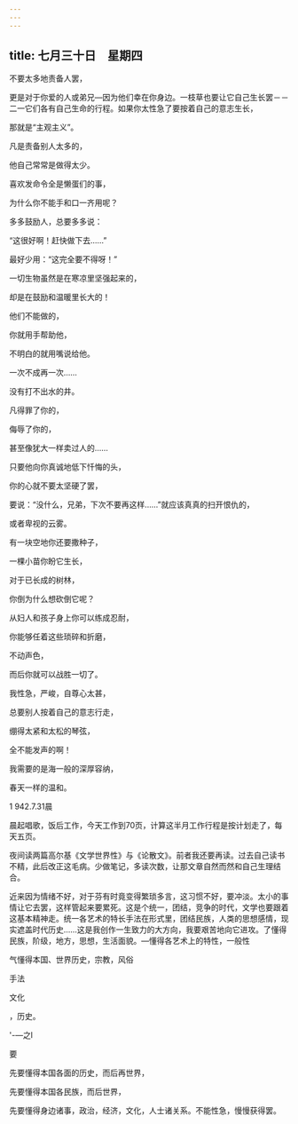 ```yaml
---
---
---
```

title: 七月三十日　星期四
---




不要太多地责备人罢，

更是对于你爱的人或弟兄―因为他们幸在你身边。一枝草也要让它自己生长罢－－二一它们各有自己生命的行程。如果你太性急了要按着自己的意志生长，

那就是“主观主义”。

凡是责备别人太多的，

他自己常常是做得太少。

喜欢发命令全是懒蛋们的事，

为什么你不能手和口一齐用呢？

多多鼓励人，总要多多说：

“这很好啊！赶快做下去……”

最好少用：“这完全要不得呀！”

一切生物虽然是在寒凉里坚强起来的，

却是在鼓励和温暖里长大的！

他们不能做的，

你就用手帮助他，

不明白的就用嘴说给他。

一次不成再一次……

没有打不出水的井。

凡得罪了你的，

侮辱了你的，

甚至像犹大一样卖过人的……

只要他向你真诚地低下忏悔的头，

你的心就不要太坚硬了罢，

要说：“没什么，兄弟，下次不要再这样……”就应该真真的扫开恨仇的，

或者卑视的云雾。

有一块空地你还要撒种子，

一棵小苗你盼它生长，

对于已长成的树林，

你倒为什么想砍倒它呢？

从妇人和孩子身上你可以练成忍耐，

你能够任着这些琐碎和折磨，

不动声色，

而后你就可以战胜一切了。

我性急，严峻，自尊心太甚，

总要别人按着自己的意志行走，

绷得太紧和太松的琴弦，

全不能发声的啊！

我需要的是海一般的深厚容纳，

春天一样的温和。

1 942.7.31晨

晨起唱歌，饭后工作，今天工作到70页，计算这半月工作行程是按计划走了，每天五页。

夜间读两篇高尔基《文学世界性》与《论散文》。前者我还要再读。过去自己读书不精，此后改正这毛病。少做笔记，多读次数，让那文章自然而然和自己生理结合。

近来因为情绪不好，对于芬有时竟变得繁琐多言，这习惯不好，要冲淡。太小的事情让它去罢，这样管起来要累死。这是个统一，团结，竞争的时代，文学也要跟着这基本精神走。统一各艺术的特长手法在形式里，团结民族，人类的思想感情，现实遮盖时代历史……这是我创作一生致力的大方向，我要艰苦地向它进攻。了懂得民族，阶级，地方，思想，生活面貌。―懂得各艺术上的特性，一般性

气懂得本国、世界历史，宗教，风俗

手法

文化

，历史。

'-―之l

要

先要懂得本国各面的历史，而后再世界，

先要懂得本国各民族，而后世界，

先要懂得身边诸事，政治，经济，文化，人士诸关系。不能性急，慢慢获得罢。